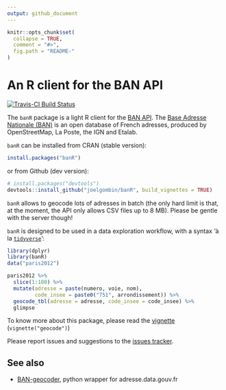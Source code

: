 ```yaml
---
output: github_document
---
```


<!-- README.md is generated from README.Rmd. Please edit that file -->

```r
knitr::opts_chunk$set(
  collapse = TRUE,
  comment = "#>",
  fig.path = "README-"
)
```

# An R client for the BAN API

[![Travis-CI Build Status](https://travis-ci.org/joelgombin/banR.svg?branch=master)](https://travis-ci.org/joelgombin/banR)

The `banR` package is a light R client for the [BAN API](https://adresse.data.gouv.fr/api/). The [Base Adresse Nationale (BAN)](https://adresse.data.gouv.fr/) is an open database of French adresses, produced by OpenStreetMap, La Poste, the IGN and Etalab. 

`banR` can be installed from CRAN (stable version):

```r
install.packages("banR")
```

or from Github (dev version):

```r
# install.packages("devtools")
devtools::install_github("joelgombin/banR", build_vignettes = TRUE)
```


`banR` allows to geocode lots of adresses in batch (the only hard limit is that, at the moment, the API only allows CSV files up to 8 MB). Please be gentle with the server though!

`banR` is designed to be used in a data exploration workflow, with a syntax 'à la [`tidyverse`](http://tidyverse.org)':

```r
library(dplyr)
library(banR)
data("paris2012")

paris2012 %>%
  slice(1:100) %>%
  mutate(adresse = paste(numero, voie, nom),
         code_insee = paste0("751", arrondissement)) %>% 
  geocode_tbl(adresse = adresse, code_insee = code_insee) %>%
  glimpse

```
To know more about this package, please read the [vignette](http://joelgombin.github.io/banR/articles/geocode.html) (`vignette("geocode")`)

Please report issues and suggestions to the [issues tracker](https://github.com/joelgombin/banR/issues).

## See also

* [BAN-geocoder](https://github.com/atao/BAN-Geocoder), python wrapper for adresse.data.gouv.fr
